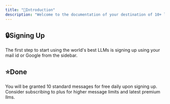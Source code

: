 ```yaml
---
title: "👋Introduction"
description: "Welcome to the documentation of your destination of 10+ leading LLMs from Google, Meta, DeepSeek, Mistral and more!"
---
```


## 🔒Signing Up

The first step to start using the world's best LLMs is signing up using your mail id or Google from the sidebar.

## ⭐Done

You will be granted 10 standard messages for free daily upon signing up. Consider subscribing to plus for higher message limits and latest premium llms.
